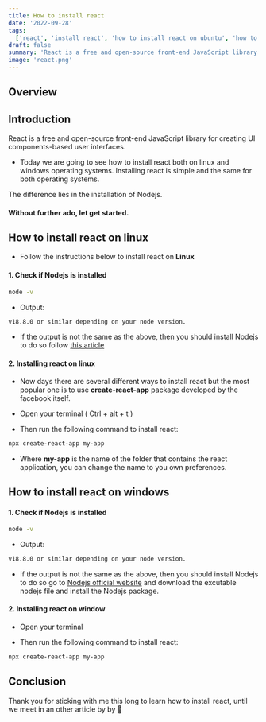 ```yaml
---
title: How to install react
date: '2022-09-28'
tags:
  ['react', 'install react', 'how to install react on ubuntu', 'how to install react on windows']
draft: false
summary: 'React is a free and open-source front-end JavaScript library for creating UI components-based user interfaces.'
image: 'react.png'
---
```



<ImageComponent
  src="/static/images/react.png"
  width="100%"
  height="100%"
  alt="React installation illustration"
/>

## Overview

<TOCInline toc={props.toc} exclude="Overview" toHeading={2} />

## Introduction

React is a free and open-source front-end JavaScript library for creating UI components-based user interfaces.

- Today we are going to see how to install react both on linux and windows operating systems. Installing react is simple and the same for both operating systems.

The difference lies in the installation of Nodejs.

#### Without further ado, let get started.

<GoogleHorizontalAdUnit path="how to install the react.js" />

## How to install react on linux

- Follow the instructions below to install react on **Linux**

#### 1. Check if Nodejs is installed

```bash
node -v
```

- Output:

```bash
v18.8.0 or similar depending on your node version.
```

- If the output is not the same as the above, then you should install Nodejs to do so follow [this article](how-to-install-nodejs)

#### 2. Installing react on linux

- Now days there are several different ways to install react but the most popular one is to use **create-react-app** package developed by the facebook itself.

- Open your terminal ( Ctrl + alt + t )

- Then run the following command to install react:

```bash
npx create-react-app my-app
```

- Where **my-app** is the name of the folder that contains the react application, you can change the name to you own preferences.

## How to install react on windows

#### 1. Check if Nodejs is installed

```bash
node -v
```

- Output:

```bash
v18.8.0 or similar depending on your node version.
```

- If the output is not the same as the above, then you should install Nodejs to do so go to [Nodejs official website](https://nodejs.org/en/download/) and download the excutable nodejs file and install the Nodejs package.

<GoogleHorizontalAdUnit path="how to install the fb react" />

#### 2. Installing react on window

- Open your terminal

- Then run the following command to install react:

```bash
npx create-react-app my-app
```

## Conclusion

Thank you for sticking with me this long to learn how to install react, until we meet in an other article by by 🚀

<GoogleHorizontalAdUnit path="how to install react" />
